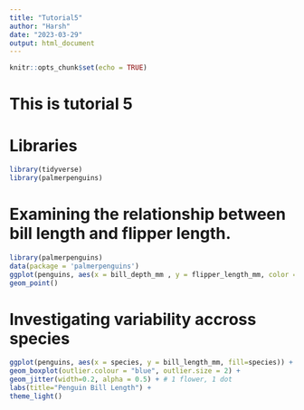 ```yaml
---
title: "Tutorial5"
author: "Harsh"
date: "2023-03-29"
output: html_document
---
```


```r
knitr::opts_chunk$set(echo = TRUE)
```

# This is tutorial 5


#  Libraries
```r
library(tidyverse)
library(palmerpenguins)

```


# Examining the relationship between bill length and flipper length.

```r
library(palmerpenguins)
data(package = 'palmerpenguins')
ggplot(penguins, aes(x = bill_depth_mm , y = flipper_length_mm, color = species)) +
geom_point()

```

# Investigating variability accross species

```r
ggplot(penguins, aes(x = species, y = bill_length_mm, fill=species)) +
geom_boxplot(outlier.colour = "blue", outlier.size = 2) +
geom_jitter(width=0.2, alpha = 0.5) + # 1 flower, 1 dot
labs(title="Penguin Bill Length") +
theme_light()

```

